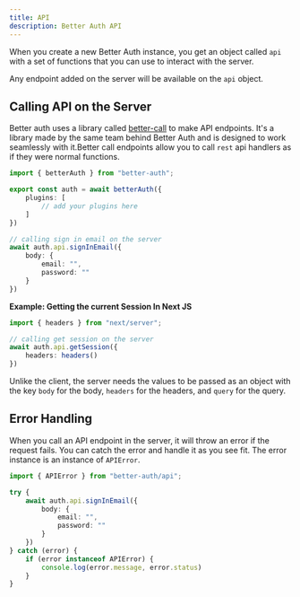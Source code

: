 ```yaml
---
title: API
description: Better Auth API
---
```


When you create a new Better Auth instance, you get an object called `api` with a set of functions that you can use to interact with the server.

Any endpoint added on the server will be available on the `api` object.

## Calling API on the Server

Better auth uses a library called [better-call](https://github.com/bekacru/better-call) to make API endpoints. It's a library made by the same team behind Better Auth and is designed to work seamlessly with it.Better call endpoints allow you to call `rest` api handlers as if they were normal functions.

```ts title="server.ts"
import { betterAuth } from "better-auth";

export const auth = await betterAuth({
    plugins: [
        // add your plugins here
    ]
})

// calling sign in email on the server
await auth.api.signInEmail({
    body: {
        email: "",
        password: ""
    }
})
```

**Example: Getting the current Session In Next JS**

```ts title="server.ts"
import { headers } from "next/server";

// calling get session on the server
await auth.api.getSession({
    headers: headers()
})
```

Unlike the client, the server needs the values to be passed as an object with the key `body` for the body, `headers` for the headers, and `query` for the query.


## Error Handling

When you call an API endpoint in the server, it will throw an error if the request fails. You can catch the error and handle it as you see fit. The error instance is an instance of `APIError`.
 
```ts title="server.ts"
import { APIError } from "better-auth/api";

try {
    await auth.api.signInEmail({
        body: {
            email: "",
            password: ""
        }
    })
} catch (error) {
    if (error instanceof APIError) {
        console.log(error.message, error.status)
    }
}
```
